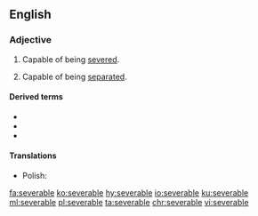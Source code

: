 ==English==

===Adjective===
{{en-adj}}

# Capable of being [[sever]]ed.
# {{lb|en|legal|economics}} Capable of being [[separate]]d.

====Derived terms====
* {{l|en|inseverable}}
* {{l|en|severability}}
* {{l|en|unseverable}}

====Translations====
{{trans-top|capable of being severed}}
* Polish: {{t|pl|wypowiadalny|m}}
{{trans-mid}}
{{trans-bottom}}

[[fa:severable]]
[[ko:severable]]
[[hy:severable]]
[[io:severable]]
[[ku:severable]]
[[ml:severable]]
[[pl:severable]]
[[ta:severable]]
[[chr:severable]]
[[vi:severable]]